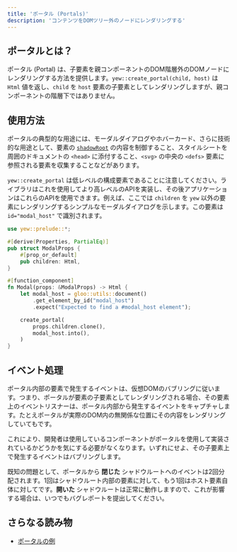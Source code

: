 ```yaml
---
title: 'ポータル (Portals)'
description: 'コンテンツをDOMツリー外のノードにレンダリングする'
---
```


## ポータルとは？

ポータル (Portal) は、子要素を親コンポーネントのDOM階層外のDOMノードにレンダリングする方法を提供します。`yew::create_portal(child, host)` は `Html` 値を返し、`child` を `host` 要素の子要素としてレンダリングしますが、親コンポーネントの階層下ではありません。

## 使用方法

ポータルの典型的な用途には、モーダルダイアログやホバーカード、さらに技術的な用途として、要素の [`shadowRoot`](https://developer.mozilla.org/en-US/docs/Web/API/Element/shadowRoot) の内容を制御すること、スタイルシートを周囲のドキュメントの `<head>` に添付すること、`<svg>` の中央の `<defs>` 要素に参照される要素を収集することなどがあります。

`yew::create_portal` は低レベルの構成要素であることに注意してください。ライブラリはこれを使用してより高レベルのAPIを実装し、その後アプリケーションはこれらのAPIを使用できます。例えば、ここでは `children` を `yew` 以外の要素にレンダリングするシンプルなモーダルダイアログを示します。この要素は `id="modal_host"` で識別されます。

```rust
use yew::prelude::*;

#[derive(Properties, PartialEq)]
pub struct ModalProps {
    #[prop_or_default]
    pub children: Html,
}

#[function_component]
fn Modal(props: &ModalProps) -> Html {
    let modal_host = gloo::utils::document()
        .get_element_by_id("modal_host")
        .expect("Expected to find a #modal_host element");

    create_portal(
        props.children.clone(),
        modal_host.into(),
    )
}
```

## イベント処理

ポータル内部の要素で発生するイベントは、仮想DOMのバブリングに従います。つまり、ポータルが要素の子要素としてレンダリングされる場合、その要素上のイベントリスナーは、ポータル内部から発生するイベントをキャプチャします。たとえポータルが実際のDOM内の無関係な位置にその内容をレンダリングしていてもです。

これにより、開発者は使用しているコンポーネントがポータルを使用して実装されているかどうかを気にする必要がなくなります。いずれにせよ、その子要素上で発生するイベントはバブリングします。

既知の問題として、ポータルから **閉じた** シャドウルートへのイベントは2回分配されます。1回はシャドウルート内部の要素に対して、もう1回はホスト要素自体に対してです。**開いた** シャドウルートは正常に動作しますので、これが影響する場合は、いつでもバグレポートを提出してください。

## さらなる読み物

-   [ポータルの例](https://github.com/yewstack/yew/tree/master/examples/portals)
